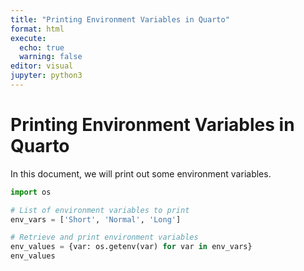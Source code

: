 ```yaml
---
title: "Printing Environment Variables in Quarto"
format: html
execute:
  echo: true
  warning: false
editor: visual
jupyter: python3
---
```


# Printing Environment Variables in Quarto

In this document, we will print out some environment variables.

```python
import os
```

```python
# List of environment variables to print
env_vars = ['Short', 'Normal', 'Long']
```

```python
# Retrieve and print environment variables
env_values = {var: os.getenv(var) for var in env_vars}
env_values
```
